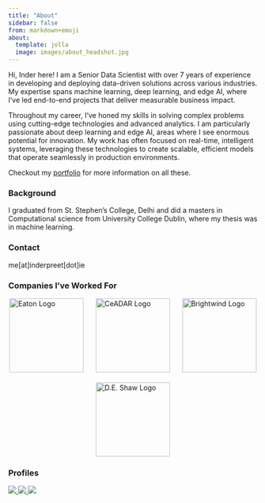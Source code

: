 ```yaml
---
title: "About"
sidebar: false
from: markdown+emoji
about:
  template: jolla
  image: images/about_headshot.jpg
---
```


Hi, Inder here! I am a Senior Data Scientist with over 7 years of experience in developing and deploying data-driven solutions across various industries. My expertise spans machine learning, deep learning, and edge AI, where I've led end-to-end projects that deliver measurable business impact.

Throughout my career, I’ve honed my skills in solving complex problems using cutting-edge technologies and advanced analytics. I am particularly passionate about deep learning and edge AI, areas where I see enormous potential for innovation. My work has often focused on real-time, intelligent systems, leveraging these technologies to create scalable, efficient models that operate seamlessly in production environments.


Checkout my [portfolio](portfolio.qmd) for more information on all these.
<br>

<!---
I believe that personal and professional lives are complexly intertwined, so instead of creating a solely professional website, this one is a mix of both and you will see the
two themes across the [portfolio](portfolio.qmd) and [blog](blog.qmd).
The same goes for the name KabroAI, which comes from my family's business of selling motor parts. But won't deny it is also a catchy name :wink:.
-->
### Background

I graduated from St. Stephen's College, Delhi and did a masters in Computational science from University College Dublin, where my thesis was in
machine learning.


### Contact

me[at]inderpreet[dot]ie

### Companies I've Worked For


```{=html}
<div style="display: flex; justify-content: space-around; align-items: center; flex-wrap: wrap; gap: 20px;">
    <a class="btn" href="https://www.eaton.com/ie/en-gb.html" target="_blank" rel="noopener noreferrer">
        <img src="images/eaton.png" style="width: 150px; height: auto;" alt="Eaton Logo"/>
    </a>
    <a class="btn" href="https://ceadar.ie/" target="_blank" rel="noopener noreferrer">
        <img src="images/ceadar.png" style="width: 150px; height: auto;" alt="CeADAR Logo"/>
    </a>
    <a class="btn" href="https://www.brightwindanalysis.com/" target="_blank" rel="noopener noreferrer">
        <img src="images/brightwind.png" style="width: 150px; height: auto;" alt="Brightwind Logo"/>
    </a>
    <a class="btn" href="https://www.deshawresearch.com/" target="_blank" rel="noopener noreferrer">
        <img src="images/de_shaw.png" style="width: 150px; height: auto;" alt="D.E. Shaw Logo"/>
    </a>
</div>


```



### Profiles
::: {.column-page-inset .text-center}

```{=html}

<a class="btn" href="https://www.linkedin.com/in/inder-preet-kakkar/" target="_blank" rel="noopener noreferrer">
<img src="https://img.shields.io/badge/-LinkedIn-306EA8?style=flat&logo=Linkedin&logoColor=white&link=https://www.linkedin.com/in/inder-preet-kakkar/"/>
</a>
<a class="btn" href="https://github.com/inder-preet-kakkar" target="_blank" rel="noopener noreferrer">
<img src="https://img.shields.io/badge/-GitHub-2F2F2F?style=flat&logo=github&logoColor=white&link=https://github.com/inder-preet-kakkar"/>
</a>
<a class="btn" href="https://scholar.google.com/citations?hl=en&user=0uFpuSMAAAAJ;hl=en" target="_blank" rel="noopener noreferrer">
<img src="https://img.shields.io/badge/-Google_Scholar-676767?style=flat&logo=google-scholar&logoColor=white&link=https://scholar.google.com/citations?hl=en&user=0uFpuSMAAAAJ;hl=en"/>
</a>
```
:::





